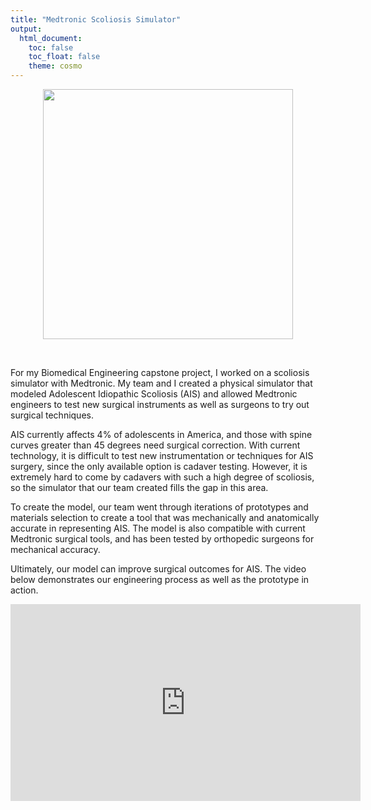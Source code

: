 ```yaml
---
title: "Medtronic Scoliosis Simulator"
output: 
  html_document:
    toc: false
    toc_float: false
    theme: cosmo
---
```


<center>
<img src="./files/IMG_5405.jpg" height="400" width="auto">
</center> <br>

For my Biomedical Engineering capstone project, I worked on a scoliosis simulator with Medtronic. My team and I created a physical simulator that modeled Adolescent Idiopathic Scoliosis (AIS) and allowed Medtronic engineers to test new surgical instruments as well as surgeons to try out surgical techniques. 

AIS currently affects 4% of adolescents in America, and those with spine curves greater than 45 degrees need surgical correction. With current technology, it is difficult to test new instrumentation or techniques for AIS surgery, since the only available option is cadaver testing. However, it is extremely hard to come by cadavers with such a high degree of scoliosis, so the simulator that our team created fills the gap in this area.

To create the model, our team went through iterations of prototypes and materials selection to create a tool that was mechanically and anatomically accurate in representing AIS. The model is also compatible with current Medtronic surgical tools, and has been tested by orthopedic surgeons for mechanical accuracy.

Ultimately, our model can improve surgical outcomes for AIS. The video below demonstrates our engineering process as well as the prototype in action.

<center>
<iframe src="https://www.youtube.com/embed/1rs4q47CEg0" width="560" height="315" frameborder="0" allow="accelerometer; autoplay; encrypted-media; gyroscope; picture-in-picture" allowfullscreen></iframe>
</center> <br>
